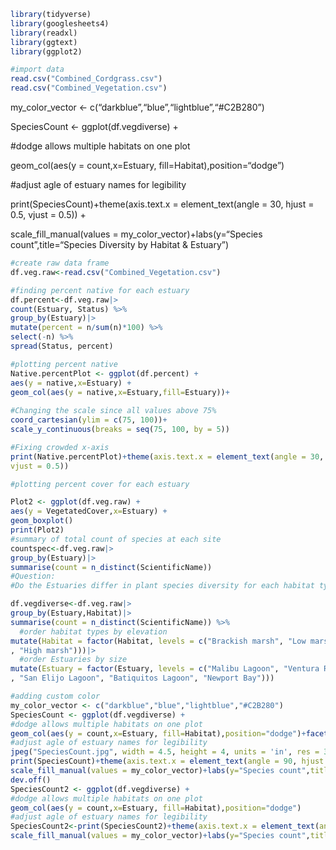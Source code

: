 ```r
library(tidyverse)
library(googlesheets4)
library(readxl)
library(ggtext)
library(ggplot2)
```

```r
#import data
read.csv("Combined_Cordgrass.csv")
read.csv("Combined_Vegetation.csv")
```

my_color_vector \<- c("darkblue","blue","lightblue","#C2B280")

SpeciesCount \<- ggplot(df.vegdiverse) +

#dodge allows multiple habitats on one plot

geom_col(aes(y = count,x=Estuary, fill=Habitat),position="dodge")

#adjust agle of estuary names for legibility

print(SpeciesCount)+theme(axis.text.x = element_text(angle = 30, hjust = 0.5, vjust = 0.5)) +

scale_fill_manual(values = my_color_vector)+labs(y="Species count",title="Species Diversity by Habitat & Estuary")

```r

#create raw data frame
df.veg.raw<-read.csv("Combined_Vegetation.csv")

#finding percent native for each estuary
df.percent<-df.veg.raw|>
count(Estuary, Status) %>%
group_by(Estuary)|>
mutate(percent = n/sum(n)*100) %>%
select(-n) %>%
spread(Status, percent)

#plotting percent native
Native.percentPlot <- ggplot(df.percent) +
aes(y = native,x=Estuary) +
geom_col(aes(y = native,x=Estuary,fill=Estuary))+
  
#Changing the scale since all values above 75%
coord_cartesian(ylim = c(75, 100))+
scale_y_continuous(breaks = seq(75, 100, by = 5))

#Fixing crowded x-axis
print(Native.percentPlot)+theme(axis.text.x = element_text(angle = 30, hjust = 0.5,
vjust = 0.5))

#plotting percent cover for each estuary

Plot2 <- ggplot(df.veg.raw) +
aes(y = VegetatedCover,x=Estuary) +
geom_boxplot()
print(Plot2)
#summary of total count of species at each site
countspec<-df.veg.raw|>
group_by(Estuary)|>
summarise(count = n_distinct(ScientificName))
#Question:
#Do the Estuaries differ in plant species diversity for each habitat type?

df.vegdiverse<-df.veg.raw|>
group_by(Estuary,Habitat)|>
summarise(count = n_distinct(ScientificName)) %>%
  #order habitat types by elevation
mutate(Habitat = factor(Habitat, levels = c("Brackish marsh", "Low marsh", "Mid marsh"
, "High marsh")))|>
  #order Estuaries by size
mutate(Estuary = factor(Estuary, levels = c("Malibu Lagoon", "Ventura River", "Goleta Slough"
, "San Elijo Lagoon", "Batiquitos Lagoon", "Newport Bay")))

#adding custom color
my_color_vector <- c("darkblue","blue","lightblue","#C2B280")
SpeciesCount <- ggplot(df.vegdiverse) +
#dodge allows multiple habitats on one plot
geom_col(aes(y = count,x=Estuary, fill=Habitat),position="dodge")+facet_wrap(~Habitat)
#adjust agle of estuary names for legibility
jpeg("SpeciesCount.jpg", width = 4.5, height = 4, units = 'in', res = 300)
print(SpeciesCount)+theme(axis.text.x = element_text(angle = 90, hjust = 0.5, vjust = 0.5)) +
scale_fill_manual(values = my_color_vector)+labs(y="Species count",title="Species Diversity by Habitat & Estuary")
dev.off()
SpeciesCount2 <- ggplot(df.vegdiverse) +
#dodge allows multiple habitats on one plot
geom_col(aes(y = count,x=Estuary, fill=Habitat),position="dodge")
#adjust agle of estuary names for legibility
SpeciesCount2<-print(SpeciesCount2)+theme(axis.text.x = element_text(angle = 90, hjust = 0.5, vjust = 0.5)) +
scale_fill_manual(values = my_color_vector)+labs(y="Species count",title="Species Diversity by Habitat & Estuary")


```
